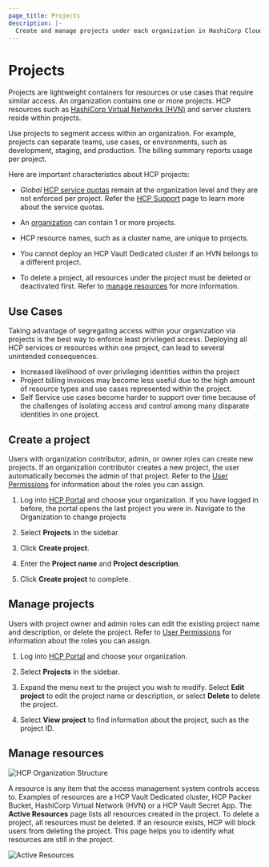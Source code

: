 ```yaml
---
page_title: Projects
description: |-
  Create and manage projects under each organization in HashiCorp Cloud Platform (HCP).
---
```


# Projects

Projects are lightweight containers for resources or use cases that require similar access. An organization contains one or more projects. HCP resources such as [HashiCorp Virtual Networks (HVN)](/hcp/docs/hcp/network) and server clusters reside within projects.

Use projects to segment access within an organization. For example, projects can separate teams, use cases, or environments, such as development, staging, and production. The billing summary reports usage per project.

Here are important characteristics about HCP projects:

- _Global_ [HCP service quotas](/hcp/docs/hcp/admin/support#service-quotas) remain at the
  organization level and they are not enforced per project. Refer the [HCP Support](/hcp/docs/hcp/admin/support) page to learn more about the service quotas.

- An [organization](/hcp/docs/hcp/admin/orgs) can contain 1 or more projects. 

- HCP resource names, such as a cluster name, are unique to projects.

- You cannot deploy an HCP Vault Dedicated cluster if an HVN belongs to a different project.

- To delete a project, all resources under the project must be deleted or
  deactivated first. Refer to [manage resources](#manage-resources) for more information.

## Use Cases 

Taking advantage of segregating access within your organization via projects is the best way to enforce least privileged access. Deploying all HCP services or resources within one project, can lead to several unintended consequences. 

- Increased likelihood of over privileging identities within the project
- Project billing invoices may become less useful due to the high amount of resource types and use cases represented within the project.
- Self Service use cases become harder to support over time because of the challenges of isolating access and control among many disparate identities in one project. 

## Create a project

Users with organization contributor, admin, or owner roles can create new
projects. If an organization contributor creates a new project, the user
automatically becomes the admin of that project. Refer to the [User Permissions](/hcp/docs/hcp/admin/users#user-permissions) for information about
the roles you can assign.

1. Log into [HCP Portal](https://portal.cloud.hashicorp.com/) and choose your
   organization. If you have logged in before, the portal opens the last project you were in.
   Navigate to the Organization to change projects

1. Select **Projects** in the sidebar.

1. Click **Create project**.

1. Enter the **Project name** and **Project description**.

1. Click **Create project** to complete.

## Manage projects

Users with project owner and admin roles can edit the existing project name and
description, or delete the project. Refer to [User Permissions](/hcp/docs/hcp/admin/users#user-permissions) for information about
the roles you can assign.

1. Log into [HCP Portal](https://portal.cloud.hashicorp.com/) and choose your
   organization.

1. Select **Projects** in the sidebar.

1. Expand the menu next to the project you wish to modify. 
   Select **Edit project** to edit the project name or description, or select **Delete** to
   delete the project.

1. Select **View project** to find information about the project, such as the project ID.

## Manage resources

![HCP Organization Structure](/img/docs/hcp-core/diagram-hcp_organization_project-resources.png)

A resource is any item that the access management system controls access to. Examples of resources are a HCP Vault Dedicated cluster, HCP Packer Bucket, HashiCorp Virtual Network (HVN) or a HCP Vault Secret App. The **Active Resources** page lists all resources created in the project. To delete a project, all resources must be deleted. If an resource exists, HCP will block users from deleting the project. This page helps you to identify what resources are still in the project.

![Active Resources](/img/docs/hcp-core/active-resources-page.png)